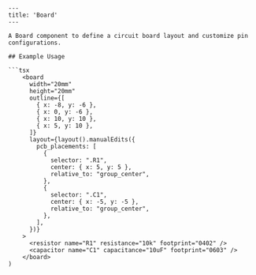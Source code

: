 
```mdx
---
title: 'Board'
---

A Board component to define a circuit board layout and customize pin configurations.

## Example Usage

```tsx
    <board
      width="20mm"
      height="20mm"
      outline={[
        { x: -8, y: -6 },
        { x: 0, y: -6 },
        { x: 10, y: 10 },
        { x: 5, y: 10 },
      ]}
      layout={layout().manualEdits({
        pcb_placements: [
          {
            selector: ".R1",
            center: { x: 5, y: 5 },
            relative_to: "group_center",
          },
          {
            selector: ".C1",
            center: { x: -5, y: -5 },
            relative_to: "group_center",
          },
        ],
      })}
    >
      <resistor name="R1" resistance="10k" footprint="0402" />
      <capacitor name="C1" capacitance="10uF" footprint="0603" />
    </board>
)
```